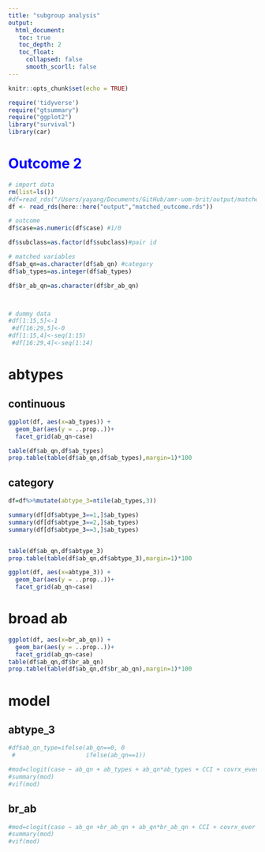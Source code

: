 ```yaml
---
title: "subgroup analysis"
output: 
  html_document:
   toc: true
   toc_depth: 2
   toc_float:
     collapsed: false
     smooth_scorll: false
---
```


```r
knitr::opts_chunk$set(echo = TRUE)
```


```r
require('tidyverse')
require("gtsummary")
require("ggplot2")
library("survival")
library(car)
```


# <font color=blue>**Outcome 2**</font>
```r
# import data
rm(list=ls())
#df=read_rds("/Users/yayang/Documents/GitHub/amr-uom-brit/output/matched_outcome.rds")
df <- read_rds(here::here("output","matched_outcome.rds"))

```

```r

# outcome
df$case=as.numeric(df$case) #1/0

df$subclass=as.factor(df$subclass)#pair id

# matched variables
df$ab_qn=as.character(df$ab_qn) #category
df$ab_types=as.integer(df$ab_types)

df$br_ab_qn=as.character(df$br_ab_qn)




```

```r
# dummy data
#df[1:15,5]<-1
 #df[16:29,5]<-0
#df[1:15,4]<-seq(1:15)
 #df[16:29,4]<-seq(1:14)
```


# abtypes

## continuous
```r

ggplot(df, aes(x=ab_types)) +
  geom_bar(aes(y = ..prop..))+
  facet_grid(ab_qn~case)

table(df$ab_qn,df$ab_types)
prop.table(table(df$ab_qn,df$ab_types),margin=1)*100
```

## category
```r
df=df%>%mutate(abtype_3=ntile(ab_types,3))

summary(df[df$abtype_3==1,]$ab_types)
summary(df[df$abtype_3==2,]$ab_types)
summary(df[df$abtype_3==3,]$ab_types)


table(df$ab_qn,df$abtype_3)
prop.table(table(df$ab_qn,df$abtype_3),margin=1)*100

ggplot(df, aes(x=abtype_3)) +
  geom_bar(aes(y = ..prop..))+
  facet_grid(ab_qn~case)


```

# broad ab
```r

ggplot(df, aes(x=br_ab_qn)) +
  geom_bar(aes(y = ..prop..))+
  facet_grid(ab_qn~case)
table(df$ab_qn,df$br_ab_qn)
prop.table(table(df$ab_qn,df$br_ab_qn),margin=1)*100
```



# model
## abtype_3

```r
#df$ab_qn_type=ifelse(ab_qn==0, 0
 #                    ifelse(ab_qn==1))

```

```r

#mod=clogit(case ~ ab_qn + ab_types + ab_qn*ab_types + CCI + covrx_ever + strata(subclass), df)
#summary(mod)
#vif(mod)
```

## br_ab
```r
#mod=clogit(case ~ ab_qn +br_ab_qn + ab_qn*br_ab_qn + CCI + covrx_ever + strata(subclass), df)
#summary(mod)
#vif(mod)
```



